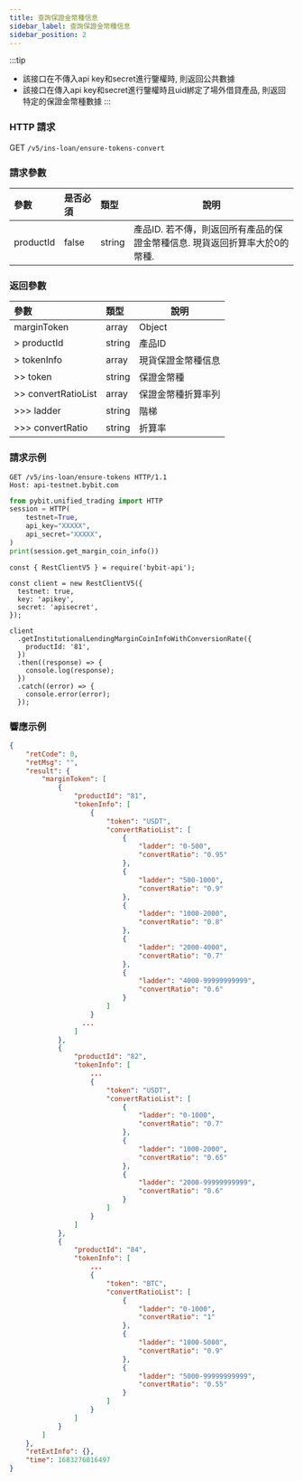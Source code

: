 ```yaml
---
title: 查詢保證金幣種信息
sidebar_label: 查詢保證金幣種信息
sidebar_position: 2
---
```


:::tip
* 該接口在不傳入api key和secret進行鑒權時, 則返回公共數據
* 該接口在傳入api key和secret進行鑒權時且uid綁定了場外借貸產品, 則返回特定的保證金幣種數據
:::

### HTTP 請求
GET `/v5/ins-loan/ensure-tokens-convert`

### 請求參數
| 參數 | 是否必須 | 類型 | 說明|
|:----- |:-------|:-----|------ |
|productId | false | string	| 產品ID. 若不傳，則返回所有產品的保證金幣種信息. 現貨返回折算率大於0的幣種. |

### 返回參數
| 參數 | 類型 | 說明|
|:----- |:-----|----- |
|marginToken |array	| Object |
|> productId |string | 產品ID |
|> tokenInfo |array	| 現貨保證金幣種信息 |
|>> token |string | 保證金幣種 |
|>> convertRatioList |array | 保證金幣種折算率列 |
|>>> ladder |string | 階梯 |
|>>> convertRatio |string | 折算率 |

### 請求示例

<Tabs groupId="programming-languages">
<TabItem value="http" label="HTTP">

```http
GET /v5/ins-loan/ensure-tokens HTTP/1.1
Host: api-testnet.bybit.com
```

</TabItem>
<TabItem value="python" label="Python">

```python
from pybit.unified_trading import HTTP
session = HTTP(
    testnet=True,
    api_key="XXXXX",
    api_secret="XXXXX",
)
print(session.get_margin_coin_info())
```

</TabItem>

<TabItem value="Node" label="Node.js">

```n4js
const { RestClientV5 } = require('bybit-api');

const client = new RestClientV5({
  testnet: true,
  key: 'apikey',
  secret: 'apisecret',
});

client
  .getInstitutionalLendingMarginCoinInfoWithConversionRate({
    productId: '81',
  })
  .then((response) => {
    console.log(response);
  })
  .catch((error) => {
    console.error(error);
  });
```

</TabItem>
</Tabs>

### 響應示例

```json
{
    "retCode": 0,
    "retMsg": "",
    "result": {
        "marginToken": [
            {
                "productId": "81",
                "tokenInfo": [
                    {
                        "token": "USDT",
                        "convertRatioList": [
                            {
                                "ladder": "0-500",
                                "convertRatio": "0.95"
                            },
                            {
                                "ladder": "500-1000",
                                "convertRatio": "0.9"
                            },
                            {
                                "ladder": "1000-2000",
                                "convertRatio": "0.8"
                            },
                            {
                                "ladder": "2000-4000",
                                "convertRatio": "0.7"
                            },
                            {
                                "ladder": "4000-99999999999",
                                "convertRatio": "0.6"
                            }
                        ]
                    }
                  ...
                ]
            },
            {
                "productId": "82",
                "tokenInfo": [
                    ...
                    {
                        "token": "USDT",
                        "convertRatioList": [
                            {
                                "ladder": "0-1000",
                                "convertRatio": "0.7"
                            },
                            {
                                "ladder": "1000-2000",
                                "convertRatio": "0.65"
                            },
                            {
                                "ladder": "2000-99999999999",
                                "convertRatio": "0.6"
                            }
                        ]
                    }
                ]
            },
            {
                "productId": "84",
                "tokenInfo": [
                    ...
                    {
                        "token": "BTC",
                        "convertRatioList": [
                            {
                                "ladder": "0-1000",
                                "convertRatio": "1"
                            },
                            {
                                "ladder": "1000-5000",
                                "convertRatio": "0.9"
                            },
                            {
                                "ladder": "5000-99999999999",
                                "convertRatio": "0.55"
                            }
                        ]
                    }
                ]
            }
        ]
    },
    "retExtInfo": {},
    "time": 1683276016497
}
```
